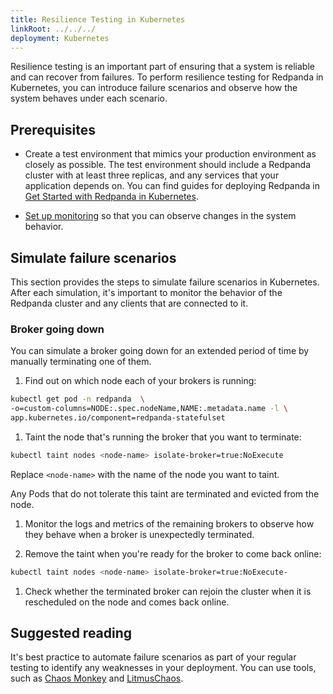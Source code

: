 ```yaml
---
title: Resilience Testing in Kubernetes
linkRoot: ../../../
deployment: Kubernetes
---
```


<head>
    <meta name="title" content="Resilience Testing in Kubernetes | Redpanda Docs"/>
    <meta name="description" content="Resilience testing is an important part of ensuring that a system is reliable and can recover from failures. To perform resilience testing for Redpanda in Kubernetes, you can introduce failures and observe how the system behaves under each failure scenario."/>
    <link rel="canonical" href="https://docs.redpanda.com/docs/manage/kubernetes/resilience-testing" />
</head>

Resilience testing is an important part of ensuring that a system is reliable and can recover from failures. To perform resilience testing for Redpanda in Kubernetes, you can introduce failure scenarios and observe how the system behaves under each scenario.

## Prerequisites

- Create a test environment that mimics your production environment as closely as possible. The test environment should include a Redpanda cluster with at least three replicas, and any services that your application depends on. You can find guides for deploying Redpanda in [Get Started with Redpanda in Kubernetes](../../../deploy/deployment-option/self-hosted/kubernetes/get-started-dev).

- [Set up monitoring](../monitor) so that you can observe changes in the system behavior.

## Simulate failure scenarios

This section provides the steps to simulate failure scenarios in Kubernetes. After each simulation, it's important to monitor the behavior of the Redpanda cluster and any clients that are connected to it.

### Broker going down

You can simulate a broker going down for an extended period of time by manually terminating one of them.

1. Find out on which node each of your brokers is running:

  ```bash
  kubectl get pod -n redpanda  \
  -o=custom-columns=NODE:.spec.nodeName,NAME:.metadata.name -l \
  app.kubernetes.io/component=redpanda-statefulset
  ```

1. Taint the node that's running the broker that you want to terminate:

  ```bash
  kubectl taint nodes <node-name> isolate-broker=true:NoExecute
  ```

  Replace `<node-name>` with the name of the node you want to taint.

  Any Pods that do not tolerate this taint are terminated and evicted from the node.

1. Monitor the logs and metrics of the remaining brokers to observe how they behave when a broker is unexpectedly terminated.

1. Remove the taint when you're ready for the broker to come back online:

  ```bash
  kubectl taint nodes <node-name> isolate-broker=true:NoExecute-
  ```

1. Check whether the terminated broker can rejoin the cluster when it is rescheduled on the node and comes back online.

## Suggested reading

It's best practice to automate failure scenarios as part of your regular testing to identify any weaknesses in your deployment. You can use tools, such as [Chaos Monkey](https://netflix.github.io/chaosmonkey/) and [LitmusChaos](https://docs.litmuschaos.io/docs/getting-started/installation/).
